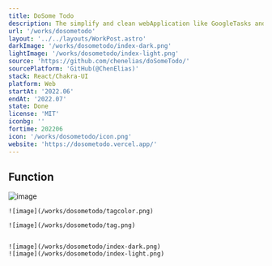 ```yaml
---
title: DoSome Todo
description: The simplify and clean webApplication like GoogleTasks and Microsoft To Do.
url: '/works/dosometodo'
layout: '../../layouts/WorkPost.astro'
darkImage: '/works/dosometodo/index-dark.png'
lightImage: '/works/dosometodo/index-light.png'
source: 'https://github.com/chenelias/doSomeTodo/'
sourcePlatform: 'GitHub(@ChenElias)'
stack: React/Chakra-UI
platform: Web
startAt: '2022.06'
endAt: '2022.07'
state: Done
license: 'MIT'
iconbg: ''
fortime: 202206
icon: '/works/dosometodo/icon.png'
website: 'https://dosometodo.vercel.app/'
---
```


## Function


![image](/works/dosometodo/search-div.png)

    ![image](/works/dosometodo/tagcolor.png)

    ![image](/works/dosometodo/tag.png)


    ![image](/works/dosometodo/index-dark.png)
    ![image](/works/dosometodo/index-light.png)
